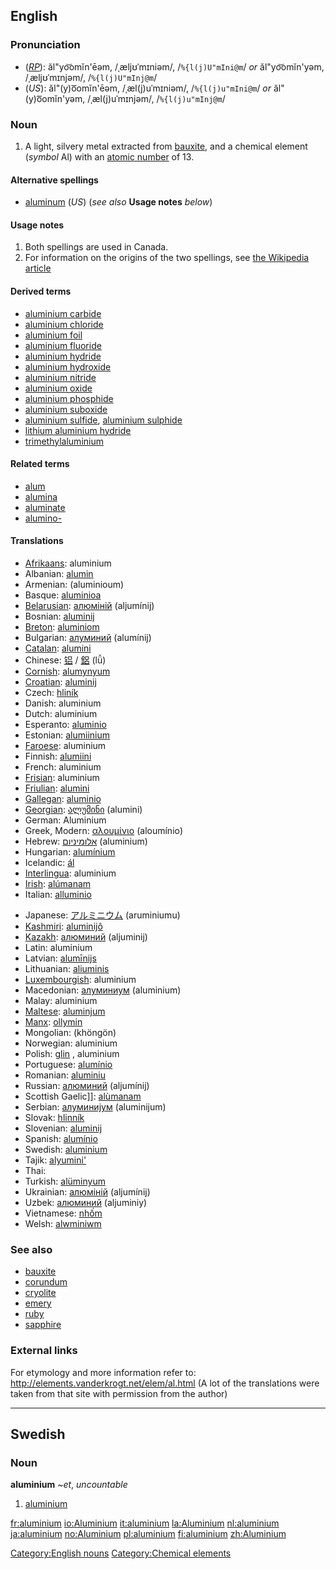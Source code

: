 {{See|Aluminium}}
==English==
[[Category:English nouns]]
{{elements|Al|Magnesium|Mg|Silicon|Si}}
=== Pronunciation ===
*(''[[RP]]''): ăl"yo͝omĭn'ēəm, /ˌæljʊˈmɪniəm/, /<tt>%{l(j)U"mIni@m</tt>/ ''or'' ăl"yo͝omĭn'yəm, /ˌæljʊˈmɪnjəm/, /<tt>%{l(j)U"mInj@m</tt>/
*(''US''): ăl"(y)o͞omĭn'ēəm, /ˌæl(j)uˈmɪniəm/, /<tt>%{l(j)u"mIni@m</tt>/ ''or'' ăl"(y)o͞omĭn'yəm, /ˌæl(j)uˈmɪnjəm/, /<tt>%{l(j)u"mInj@m</tt>/

=== Noun ===
{{en-noun-unc}}
{{wikipedia}}

# A light, silvery metal extracted from [[bauxite]], and a chemical element (''symbol'' Al) with an [[atomic number]] of 13.

====Alternative spellings====
*[[aluminum]] (''US'') (''see also'' '''Usage notes''' ''below'')

====Usage notes====
#Both spellings are used in Canada.
#For information on the origins of the two spellings, see [[w:Aluminium#Spelling|the Wikipedia article]]

====Derived terms====
*[[aluminium carbide]]
*[[aluminium chloride]]
*[[aluminium foil]]
*[[aluminium fluoride]]
*[[aluminium hydride]]
*[[aluminium hydroxide]]
*[[aluminium nitride]]
*[[aluminium oxide]]
*[[aluminium phosphide]]
*[[aluminium suboxide]]
*[[aluminium sulfide]], [[aluminium sulphide]]
*[[lithium aluminium hydride]]
*[[trimethylaluminium]]

====Related terms====
*[[alum]]
*[[alumina]]
*[[aluminate]]
*[[alumino-]]

==== Translations ====
{{top}}
*[[Afrikaans]]: aluminium
*Albanian: [[alumin]]
*Armenian: (aluminioum)
*Basque: [[aluminioa]]
*[[Belarusian]]: [[алюмiнiй]] (aljumínij) {{m}}
*Bosnian: [[aluminij]]
*[[Breton]]: [[aluminiom]] {{m}}
*Bulgarian: [[алуминий]] (alumínij) {{m}}
*[[Catalan]]: [[alumini]]
*Chinese: [[铝]] / [[鋁]] (lǚ)
*[[Cornish]]: [[alumynyum]]
*[[Croatian]]: [[aluminij]]
*Czech: [[hliník]]
*Danish: aluminium
*Dutch: aluminium {{n}}
*Esperanto: [[aluminio]]
*Estonian: [[alumiinium]]
*[[Faroese]]: aluminium
*Finnish: [[alumiini]]
*French: aluminium {{m}}
*[[Frisian]]: aluminium
*[[Friulian]]: [[alumini]]
*[[Gallegan]]: [[aluminio]]
*[[Georgian]]: [[ალუმინი]] (alumini)
*German: Aluminium {{n}}
*Greek, Modern: [[αλουμίνιο]] (aloumínio) {{n}}
*Hebrew: [[אלומיניום]] (aluminium)
*Hungarian: [[alumínium]]
*Icelandic: [[ál]]
*[[Interlingua]]: aluminium
*[[Irish]]: [[alúmanam]]
*Italian: [[alluminio]] {{m}}
{{mid}}
*Japanese: [[アルミニウム]] (aruminiumu)
*[[Kashmiri]]: [[aluminijô]]
*[[Kazakh]]: [[алюминий]] (aljuminij)
*Latin: aluminium {{n}}
*Latvian: [[alumīnijs]]
*Lithuanian: [[aliuminis]]
*[[Luxembourgish]]: aluminium
*Macedonian: [[алуминиум]] (aluminium)
*Malay: aluminium
*[[Maltese]]: [[aluminjum]]
*[[Manx]]: [[ollymin]]
*Mongolian: {{RUchar|[[хөнгөн]]}} (khöngön)
*Norwegian: aluminium
*Polish: [[glin]] {{m}}, aluminium {{m}}
*Portuguese: [[alumínio]] {{m}}
*Romanian: [[aluminiu]] {{n}}
*Russian: [[алюминий]] (aljumínij) {{m}}
*Scottish Gaelic]]: [[alùmanam]]
*Serbian: [[алуминиjум]] (aluminijum) {{m}}
*Slovak: [[hlinník]]
*Slovenian: [[aluminij]]
*Spanish: [[alumínio]] {{m}}
*Swedish: [[aluminium#Swedish|aluminium]]
*Tajik: [[alyumini']]
*Thai: {{THchar|[[อะลูมินัม]]}}
*Turkish: [[alüminyum]]
*Ukrainian: [[алюмiнiй]] (aljumínij) {{m}}
*Uzbek: [[алюминий]] (aljuminiy)
*Vietnamese: [[nhốm]]
*Welsh: [[alwminiwm]]
{{bottom}}

===See also===
*[[bauxite]]
*[[corundum]]
*[[cryolite]]
*[[emery]]
*[[ruby]]
*[[sapphire]]

===External links===
For etymology and more information refer to:
http://elements.vanderkrogt.net/elem/al.html
(A lot of the translations were taken from that site with permission from the author)
[[Category:Chemical elements]]

----
==Swedish==
===Noun===
'''aluminium''' ''~et'', ''uncountable''
#[[aluminium#English|aluminium]]

[[fr:aluminium]]
[[io:Aluminium]]
[[it:aluminium]]
[[la:Aluminium]]
[[nl:aluminium]]
[[ja:aluminium]]
[[no:Aluminium]]
[[pl:aluminium]]
[[fi:aluminium]]
[[zh:Aluminium]]